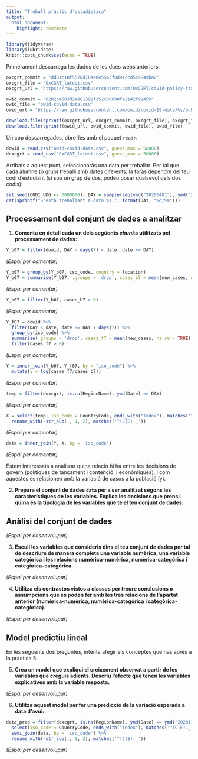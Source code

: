 ```yaml
---
title: "Treball pràctic d'estadística"
output:
  html_document: 
    highlight: textmate
---
```


```r
library(tidyverse)
library(lubridate)
knitr::opts_chunk$set(echo = TRUE)
```

Primerament descarrega les dades de les dues webs anteriors:

```r
oxcgrt_commit = "dd81c18f5576d78aa0e5543f0d91ccd5c9849ba0"
oxcgrt_file = "OxCGRT_latest.csv"
oxcgrt_url = "https://raw.githubusercontent.com/OxCGRT/covid-policy-tracker/%s/data/%s"

owid_commit = "0282b4583d2a981392f152c60690fa2142f92459"
owid_file = "owid-covid-data.csv"
owid_url = "https://raw.githubusercontent.com/owid/covid-19-data/%s/public/data/%s"

download.file(sprintf(oxcgrt_url, oxcgrt_commit, oxcgrt_file), oxcgrt_file)
download.file(sprintf(owid_url, owid_commit, owid_file), owid_file)
```

Un cop descarregades, obre-les amb el paquet `readr`:

```r
dowid = read_csv("owid-covid-data.csv", guess_max = 50000)
doxcgrt = read_csv("OxCGRT_latest.csv", guess_max = 50000)
```

Arribats a aquest punt, seleccionaràs una data per treballar. Per tal que cada alumne (o grup) treballi amb dates diferents, la faràs dependre del teu codi d'estudiant (si sou un grup de dos, podeu posar qualsevol dels dos codis):

```r
set.seed(CODI_UDG <- 0000000); DAY = sample(seq(ymd("20200401"), ymd("20201101"), 1), 1)
cat(sprintf("S'està treballant a data %s.", format(DAY, "%d/%m")))
```

## Processament del conjunt de dades a analitzar

1. **Comenta en detall cada un dels següents *chunks* utilitzats pel processament de dades:**

```r
Y_b07 = filter(dowid, DAY - days(7) < date, date <= DAY)
```

*(Espai per comentar)*

```r
Y_b07 = group_by(Y_b07, iso_code, country = location)
Y_b07 = summarise(Y_b07, .groups = 'drop', cases_b7 = mean(new_cases, na.rm = TRUE))
```

*(Espai per comentar)*

```r
Y_b07 = filter(Y_b07, cases_b7 > 0)
```

*(Espai per comentar)*

```r
Y_f07 = dowid %>%
  filter(DAY < date, date <= DAY + days(7)) %>%
  group_by(iso_code) %>%
  summarise(.groups = 'drop', cases_f7 = mean(new_cases, na.rm = TRUE)) %>%
  filter(cases_f7 > 0)
```

*(Espai per comentar)*

```r
Y = inner_join(Y_b07, Y_f07, by = "iso_code") %>%
  mutate(y = log(cases_f7/cases_b7))
```

*(Espai per comentar)*

```r
temp = filter(doxcgrt, is.na(RegionName), ymd(Date) == DAY)
```

*(Espai per comentar)*

```r
X = select(temp, iso_code = CountryCode, ends_with("Index"), matches('^(C|E)._'), -ends_with('_Flag')) %>%
  rename_with(~str_sub(., 1, 2), matches('^(C|E)._'))
```

*(Espai per comentar)*

```r
data = inner_join(Y, X, by = 'iso_code')
```

*(Espai per comentar)*

Estem interessats a analitzar quina relació hi ha entre les decisions de govern (polítiques de tancament i contenció, i econòmiques), i com aquestes es relacionen amb la variació de casos a la població (`y`).

2. **Prepara el conjunt de dades `data` per a ser analitzat segons les característiques de les variables. Explica les decisions que prens i quina és la tipologia de les variables que té el teu conjunt de dades.**

## Anàlisi del conjunt de dades

*(Espai per desenvolupar)*

3. **Escull les variables que consideris dins el teu conjunt de dades per tal de descriure de manera completa una variable numèrica, una variable categòrica i les relacions numèrica-numèrica, numèrica-categòrica i categòrica-categòrica.**

*(Espai per desenvolupar)*

4. **Utilitza els contrastos vistos a classes per treure conclusions o assumpcions que es poden fer amb les tres relacions de l'apartat anterior (numèrica-numèrica, numèrica-categòrica i categòrica-categòrica).**

*(Espai per desenvolupar)*

## Model predictiu lineal

En les següents dos preguntes, intenta afegir els conceptes que has aprés a la pràctica 5.

5. **Crea un model que expliqui el creixement observat a partir de les variables que creguis adients. Descriu l'efecte que tenen les variables explicatives amb la variable resposta.**

*(Espai per desenvolupar)*

6. **Utilitza aquest model per fer una predicció de la variació esperada a data d'avui:**

```r
data_pred = filter(doxcgrt, is.na(RegionName), ymd(Date) == ymd("20201115")) %>%
  select(iso_code = CountryCode, ends_with("Index"), matches('^(C|E)._'), -ends_with('_Flag')) %>%
  semi_join(data, by = 'iso_code') %>%
  rename_with(~str_sub(., 1, 2), matches('^(C|E)._'))
```

*(Espai per desenvolupar)*
